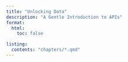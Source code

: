 ```yaml
---
title: "Unlocking Data"
description: "A Gentle Introduction to APIs"
format:
  html:
    toc: false

listing:
  contents: "chapters/*.qmd"
---
```

